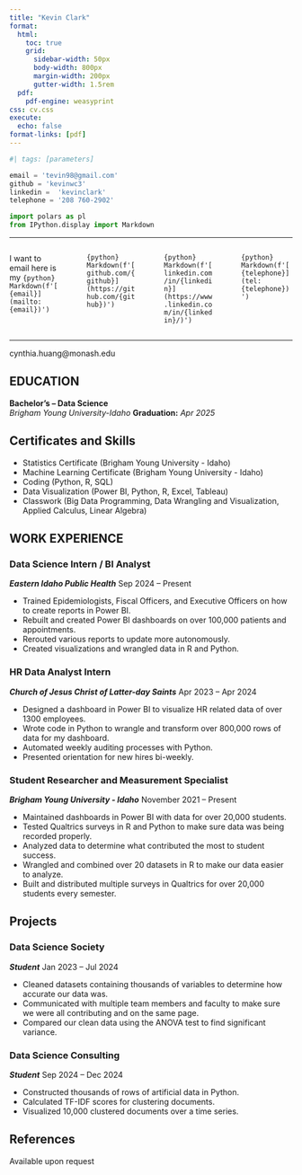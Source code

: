 ```yaml
---
title: "Kevin Clark"
format:
  html:
    toc: true
    grid:
      sidebar-width: 50px
      body-width: 800px
      margin-width: 200px
      gutter-width: 1.5rem
  pdf:
    pdf-engine: weasyprint
css: cv.css
execute:
  echo: false
format-links: [pdf]
---
```


```python
#| tags: [parameters]

email = 'tevin98@gmail.com'
github = 'kevinwc3'
linkedin =  'kevinclark'
telephone = '208 760-2902'
```

```python
import polars as pl
from IPython.display import Markdown
```

____

:::: {.columns}

::: {.column width="22%"}
I want to email here is my `{python} Markdown(f'[{email}](mailto:{email})')`
:::

::: {.column width="1%"}
:::

::: {.column width="22%"}
`{python} Markdown(f'[github.com/{github}](https://github.com/{github})')`
:::

::: {.column width="1%"}
:::

::: {.column width="22%"}
`{python} Markdown(f'[linkedin.com/in/{linkedin}](https://www.linkedin.com/in/{linkedin}/)')`
:::

::: {.column width="1%"}
:::


::: {.column width="22%"}
`{python} Markdown(f'[{telephone}](tel:{telephone})')`
:::


::::

____



::: {.print-only .contact-block}
cynthia.huang@monash.edu
:::


## EDUCATION

**Bachelor's -- Data Science** <br> *Brigham Young University-Idaho* **Graduation:** [*Apr 2025*]{.cvdate}

## Certificates and Skills

- Statistics Certificate (Brigham Young University - Idaho)
- Machine Learning Certificate (Brigham Young University - Idaho)
- Coding (Python, R, SQL)
- Data Visualization (Power BI, Python, R, Excel, Tableau)
- Classwork (Big Data Programming, Data Wrangling and Visualization, Applied Calculus, Linear Algebra)

## WORK EXPERIENCE{style="page-break-before: always"}

### Data Science Intern / BI Analyst

***Eastern Idaho Public Health*** [Sep 2024 -- Present]{.cvdate}

- Trained Epidemiologists, Fiscal Officers, and Executive Officers on how to create reports in Power BI.
- Rebuilt and created Power BI dashboards on over 100,000 patients and appointments.
- Rerouted various reports to update more autonomously.
- Created visualizations and wrangled data in R and Python.

### HR Data Analyst Intern

***Church of Jesus Christ of Latter-day Saints*** [Apr 2023 -- Apr 2024]{.cvdate}

- Designed a dashboard in Power BI to visualize HR related data of over 1300 employees.
- Wrote code in Python to wrangle and transform over 800,000 rows of data for my dashboard.
- Automated weekly auditing processes with Python.
- Presented orientation for new hires bi-weekly.

### Student Researcher and Measurement Specialist

***Brigham Young University - Idaho*** [November 2021 -- Present]{.cvdate}

- Maintained dashboards in Power BI with data for over 20,000 students.
- Tested Qualtrics surveys in R and Python to make sure data was being recorded properly.
- Analyzed data to determine what contributed the most to student success.
- Wrangled and combined over 20 datasets in R to make our data easier to analyze.
- Built and distributed multiple surveys in Qualtrics for over 20,000 students every semester.

::: {.no-print}
## Projects

### Data Science Society

***Student*** [Jan 2023 -- Jul 2024]{.cvdate}

- Cleaned datasets containing thousands of variables to determine how accurate our data was.
- Communicated with multiple team members and faculty to make sure we were all contributing and on the same page.
- Compared our clean data using the ANOVA test to find significant variance.

### Data Science Consulting

***Student*** [Sep 2024 -- Dec 2024]{.cvdate}

- Constructed thousands of rows of artificial data in Python.
- Calculated TF-IDF scores for clustering documents.
- Visualized 10,000 clustered documents over a time series.

:::

::: {.print-only}
## References
Available upon request
:::